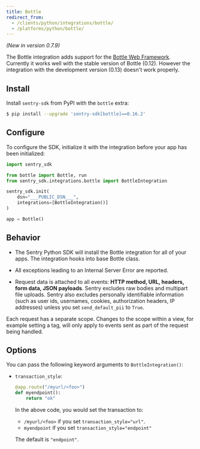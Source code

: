 ```yaml
---
title: Bottle
redirect_from:
  - /clients/python/integrations/bottle/
  - /platforms/python/bottle/
---
```


_(New in version 0.7.9)_

The Bottle integration adds support for the [Bottle Web Framework](https://bottlepy.org/).
Currently it works well with the stable version of Bottle (0.12).
However the integration with the development version (0.13) doesn't work properly.

## Install

Install `sentry-sdk` from PyPI with the `bottle` extra:

```bash
$ pip install --upgrade 'sentry-sdk[bottle]==0.16.2'
```

## Configure

To configure the SDK, initialize it with the integration before your app has been initialized:

```python
import sentry_sdk

from bottle import Bottle, run
from sentry_sdk.integrations.bottle import BottleIntegration

sentry_sdk.init(
    dsn="___PUBLIC_DSN___",
    integrations=[BottleIntegration()]
)

app = Bottle()
```

## Behavior

- The Sentry Python SDK will install the Bottle integration for all of your apps. The integration hooks into base Bottle class.

- All exceptions leading to an Internal Server Error are reported.

- Request data is attached to all events: **HTTP method, URL, headers, form data, JSON payloads**. Sentry excludes raw bodies and multipart file uploads. Sentry also excludes personally identifiable information (such as user ids, usernames, cookies, authorization headers, IP addresses) unless you set `send_default_pii` to `True`.

Each request has a separate scope. Changes to the scope within a view, for example setting a tag, will only apply to events sent as part of the request being handled.

## Options

You can pass the following keyword arguments to `BottleIntegration()`:

- `transaction_style`:

  ```python
  @app.route("/myurl/<foo>")
  def myendpoint():
      return "ok"
  ```

  In the above code, you would set the transaction to:

  - `/myurl/<foo>` if you set `transaction_style="url"`.
  - `myendpoint` if you set `transaction_style="endpoint"`

  The default is `"endpoint"`.
